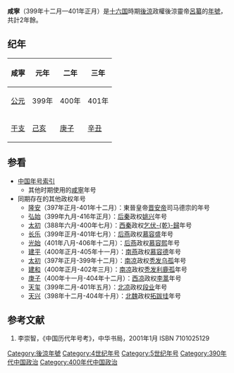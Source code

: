 {{Eranamebox|年号=咸寧
|起讫时间= 399年十二月—401年正月
|政权= 後涼
|帝王= 後涼靈帝呂纂
|历时= 2年餘
|timeline= <timeline>
ImageSize  = width:200 height:50
PlotArea   = width:180 height:30 left:10 bottom:20
TimeAxis   = orientation:horizontal
DateFormat = yyyy
Period     = from:304 till:439
AlignBars  = early
ScaleMajor = increment:135 start:304
Colors =
  id:canvas value:rgb(1,1,0.85)
BackgroundColors = canvas:canvas
PlotData =
  width:15 color:black
  bar:era from:start till:end
  bar:era from:386 till:403 color:red
  bar:era from:399 till:401 color:green
  bar:era from:399 till:401 color:blue
</timeline>
|说明= <span style="color: blue">咸寧</span>在'''十六國'''、<span style="color: red">後涼</span>和<span style="color: green">	呂纂</span>时期的位置。 
}}

'''咸寧'''（399年十二月—401年正月）是[[十六国|十六国]]時期[[後涼|後涼]]政權後涼靈帝[[呂纂|呂纂]]的[[年號|年號]]，共計2年餘。

==纪年==
{| class="wikitable" 
|-
!咸寧!!元年!!二年!!三年
|-
![[公元纪年|公元]]
|399年||400年||401年
|-
![[干支纪年|干支]]
|[[己亥|己亥]]||[[庚子|庚子]]||[[辛丑|辛丑]]
|}

==参看==
*[[中国年号索引|中国年号索引]]
**其他时期使用的[[咸寧|咸寧]]年号
*同期存在的其他政权年号
**[[隆安|隆安]]（397年正月-401年十二月）：東晉皇帝[[晋安帝|晋安帝]]司马德宗的年号
**[[弘始|弘始]]（399年九月-416年正月）：[[后秦|后秦]]政权[[姚兴|姚兴]]年号
**[[太初_(西秦)|太初]]（388年六月-400年七月）：[[西秦|西秦]]政权[[乞伏乾歸|乞伏-{乾}-歸]]年号
**[[長樂_(慕容盛)|长乐]]（399年正月-401年七月）：[[后燕|后燕]]政权[[慕容盛|慕容盛]]年号
**[[光始|光始]]（401年八月-406年十二月）：[[后燕|后燕]]政权[[慕容熙|慕容熙]]年号
**[[建平_(南燕)|建平]]（400年正月-405年十一月）：[[南燕_(十六國)|南燕]]政权[[慕容德|慕容德]]年号
**[[太初_(南凉)|太初]]（397年正月-399年十二月）：[[南凉|南凉]]政权[[秃发乌孤|秃发乌孤]]年号
**[[建和_(南凉)|建和]]（400年正月-402年三月）：[[南凉|南凉]]政权[[秃发利鹿孤|秃发利鹿孤]]年号
**[[庚子_(西涼)|庚子]]（400年十一月-404年十二月）：[[西凉|西凉]]政权[[李暠|李暠]]年号
**[[天玺_(北凉)|天玺]]（399年二月-401年五月）：[[北凉|北凉]]政权[[段业|段业]]年号
**[[天兴_(北魏)|天兴]]（398年十二月-404年十月）：[[北魏|北魏]]政权[[拓跋珪|拓跋珪]]年号

==参考文献==
# 李崇智，《中国历代年号考》，中华书局，2001年1月 ISBN 7101025129

{{年号|[[麟嘉_(呂光)|麟嘉]]|[[中国年号索引|後涼年号]]|[[神鼎|神鼎]]}}
{{晉十六國年號}}
[[Category:後涼年號|Category:後涼年號]]
[[Category:4世纪年号|Category:4世纪年号]]
[[Category:5世纪年号|Category:5世纪年号]]
[[Category:390年代中国政治|Category:390年代中国政治]]
[[Category:400年代中国政治|Category:400年代中国政治]]